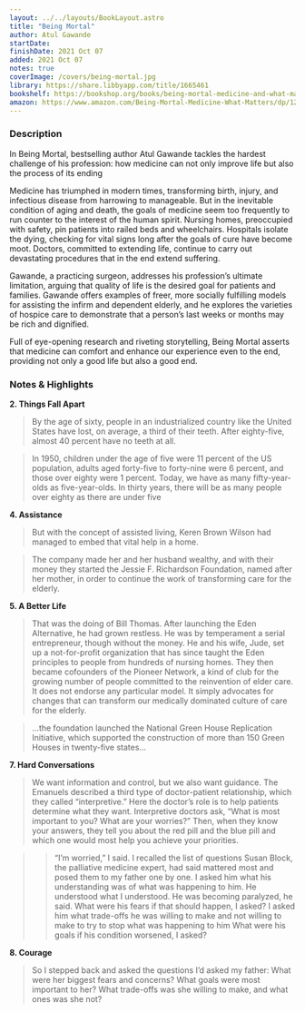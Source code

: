 ```yaml
---
layout: ../../layouts/BookLayout.astro
title: "Being Mortal"
author: Atul Gawande
startDate:
finishDate: 2021 Oct 07
added: 2021 Oct 07
notes: true
coverImage: /covers/being-mortal.jpg
library: https://share.libbyapp.com/title/1665461
bookshelf: https://bookshop.org/books/being-mortal-medicine-and-what-matters-in-the-end/9781250076229
amazon: https://www.amazon.com/Being-Mortal-Medicine-What-Matters/dp/1250076226/
---
```


<ReadingTime
  startDate  = {frontmatter.startDate}
  finishDate = {frontmatter.finishDate}
/>

### Description
In Being Mortal, bestselling author Atul Gawande tackles the hardest challenge of his profession: how medicine can not only improve life but also the process of its ending

Medicine has triumphed in modern times, transforming birth, injury, and infectious disease from harrowing to manageable. But in the inevitable condition of aging and death, the goals of medicine seem too frequently to run counter to the interest of the human spirit. Nursing homes, preoccupied with safety, pin patients into railed beds and wheelchairs. Hospitals isolate the dying, checking for vital signs long after the goals of cure have become moot. Doctors, committed to extending life, continue to carry out devastating procedures that in the end extend suffering.

Gawande, a practicing surgeon, addresses his profession’s ultimate limitation, arguing that quality of life is the desired goal for patients and families. Gawande offers examples of freer, more socially fulfilling models for assisting the infirm and dependent elderly, and he explores the varieties of hospice care to demonstrate that a person’s last weeks or months may be rich and dignified.

Full of eye-opening research and riveting storytelling, Being Mortal asserts that medicine can comfort and enhance our experience even to the end, providing not only a good life but also a good end.

### Notes & Highlights
**2. Things Fall Apart**
> By the age of sixty, people in an industrialized country like the United States have lost, on average, a third of their teeth. After eighty-five, almost 40 percent have no teeth at all.

> In 1950, children under the age of five were 11 percent of the US population, adults aged forty-five to forty-nine were 6 percent, and those over eighty were 1 percent. Today, we have as many fifty-year-olds as five-year-olds. In thirty years, there will be as many people over eighty as there are under five

**4. Assistance**
> But with the concept of assisted living, Keren Brown Wilson had managed to embed that vital help in a home.

> The company made her and her husband wealthy, and with their money they started the Jessie F. Richardson Foundation, named after her mother, in order to continue the work of transforming care for the elderly.

**5. A Better Life**
> That was the doing of Bill Thomas. After launching the Eden Alternative, he had grown restless. He was by temperament a serial entrepreneur, though without the money. He and his wife, Jude, set up a not-for-profit organization that has since taught the Eden principles to people from hundreds of nursing homes. They then became cofounders of the Pioneer Network, a kind of club for the growing number of people committed to the reinvention of elder care. It does not endorse any particular model. It simply advocates for changes that can transform our medically dominated culture of care for the elderly.

> …the foundation launched the National Green House Replication Initiative, which supported the construction of more than 150 Green Houses in twenty-five states…

**7. Hard Conversations**
> We want information and control, but we also want guidance. The Emanuels described a third type of doctor-patient relationship, which they called “interpretive.” Here the doctor’s role is to help patients determine what they want. Interpretive doctors ask, “What is most important to you? What are your worries?” Then, when they know your answers, they tell you about the red pill and the blue pill and which one would most help you achieve your priorities.

>> “I’m worried,” I said. I recalled the list of questions Susan Block, the palliative medicine expert, had said mattered most and posed them to my father one by one. I asked him what his understanding was of what was happening to him.
He understood what I understood. He was becoming paralyzed, he said.
What were his fears if that should happen, I asked?
I asked him what trade-offs he was willing to make and not willing to make to try to stop what was happening to him
What were his goals if his condition worsened, I asked?

**8. Courage**
>  So I stepped back and asked the questions I’d asked my father: What were her biggest fears and concerns? What goals were most important to her? What trade-offs was she willing to make, and what ones was she not?

<BuyBook
  library   = {frontmatter.library}
  bookshelf = {frontmatter.bookshelf}
  amazon    = {frontmatter.amazon}
/>
